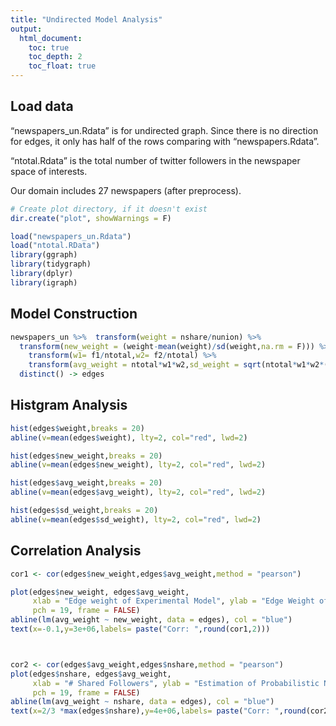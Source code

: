 ---
title: "Undirected Model Analysis"
output: 
  html_document:
    toc: true
    toc_depth: 2
    toc_float: true
---

## Load data

"newspapers_un.Rdata" is for undirected graph. Since there is no direction for edges, it only has half of the rows comparing with "newspapers.Rdata".

"ntotal.Rdata" is the total number of twitter followers in the newspaper space of interests.

Our domain includes 27 newspapers (after preprocess).


```{r load data, message=FALSE, warning=FALSE}
# Create plot directory, if it doesn't exist
dir.create("plot", showWarnings = F)

load("newspapers_un.Rdata")    
load("ntotal.RData")
library(ggraph)
library(tidygraph)
library(dplyr)
library(igraph)

```

## Model Construction
```{r compare}
newspapers_un %>%  transform(weight = nshare/nunion) %>%
  transform(new_weight = (weight-mean(weight)/sd(weight,na.rm = F))) %>%
    transform(w1= f1/ntotal,w2= f2/ntotal) %>% 
    transform(avg_weight = ntotal*w1*w2,sd_weight = sqrt(ntotal*w1*w2*(1-w1*w2))) %>%
  distinct() -> edges

```


## Histgram Analysis
```{r analysis}
hist(edges$weight,breaks = 20)
abline(v=mean(edges$weight), lty=2, col="red", lwd=2)

hist(edges$new_weight,breaks = 20)
abline(v=mean(edges$new_weight), lty=2, col="red", lwd=2)

hist(edges$avg_weight,breaks = 20)
abline(v=mean(edges$avg_weight), lty=2, col="red", lwd=2)

hist(edges$sd_weight,breaks = 20)
abline(v=mean(edges$sd_weight), lty=2, col="red", lwd=2)

```

## Correlation Analysis
```{r}
cor1 <- cor(edges$new_weight,edges$avg_weight,method = "pearson")

plot(edges$new_weight, edges$avg_weight,
     xlab = "Edge weight of Experimental Model", ylab = "Edge Weight of Probabilistic Model",
     pch = 19, frame = FALSE)
abline(lm(avg_weight ~ new_weight, data = edges), col = "blue")
text(x=-0.1,y=3e+06,labels= paste("Corr: ",round(cor1,2)))



cor2 <- cor(edges$avg_weight,edges$nshare,method = "pearson")
plot(edges$nshare, edges$avg_weight,
     xlab = "# Shared Followers", ylab = "Estimation of Probabilistic Null model",
     pch = 19, frame = FALSE)
abline(lm(avg_weight ~ nshare, data = edges), col = "blue")
text(x=2/3 *max(edges$nshare),y=4e+06,labels= paste("Corr: ",round(cor2,3)))

```